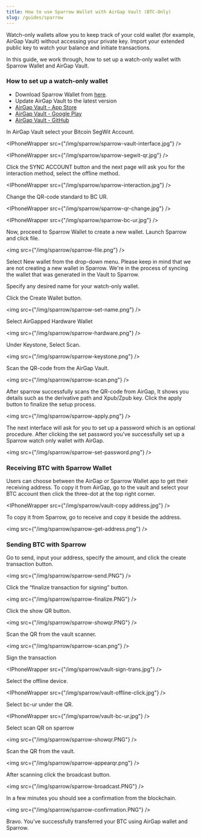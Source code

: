 ```yaml
---
title: How to use Sparrow Wallet with AirGap Vault (BTC-Only)
slug: /guides/sparrow
---
```



Watch-only wallets allow you to keep track of your cold wallet (for example, AirGap Vault) without accessing your private key. Import your extended public key to watch your balance and initiate transactions.

In this guide, we work through, how to set up a watch-only wallet with Sparrow Wallet and AirGap Vault.

### How to set up a watch-only wallet

- Download Sparrow Wallet from [here](https://sparrowwallet.com/download/).
- Update AirGap Vault to the latest version
- [AirGap Vault - App Store](https://itunes.apple.com/us/app/airgap-vault-secure-secrets/id1417126841?l=de&ls=1&mt=8)
- [AirGap Vault - Google Play](https://play.google.com/store/apps/details?id=it.airgap.vault)
- [AirGap Vault - GitHub](https://github.com/airgap-it/airgap-vault/releases)

In AirGap Vault select your Bitcoin SegWit Account.

<IPhoneWrapper src={"/img/sparrow/sparrow-vault-interface.jpg"} />

<IPhoneWrapper src={"/img/sparrow/sparrow-segwit-qr.jpg"} />

Click the SYNC ACCOUNT button and the next page will ask you for the interaction method, select the offline method.

<IPhoneWrapper src={"/img/sparrow/sparrow-interaction.jpg"} />

Change the QR-code standard to BC UR.

<IPhoneWrapper src={"/img/sparrow/sparrow-qr-change.jpg"} />

<IPhoneWrapper src={"/img/sparrow/sparrow-bc-ur.jpg"} />

Now, proceed to Sparrow Wallet to create a new wallet. Launch Sparrow and click file.

<img src={"/img/sparrow/sparrow-file.png"} />

Select New wallet from the drop-down menu. Please keep in mind that we are not creating a new wallet in Sparrow. We're in the process of syncing the wallet that was generated in the Vault to Sparrow.

Specify any desired name for your watch-only wallet.

Click the Create Wallet button.

<img src={"/img/sparrow/sparrow-set-name.png"} />

Select AirGapped Hardware Wallet

<img src={"/img/sparrow/sparrow-hardware.png"} />

Under Keystone, Select Scan.

<img src={"/img/sparrow/sparrow-keystone.png"} />

Scan the QR-code from the AirGap Vault.

<img src={"/img/sparrow/sparrow-scan.png"} />

After sparrow successfully scans the QR-code from AirGap, It shows you details such as the derivative path and Xpub/Zpub key. Click the apply button to finalize the setup process.

<img src={"/img/sparrow/sparrow-apply.png"} />

The next interface will ask for you to set up a password which is an optional procedure. After clicking the set password you've successfully set up a Sparrow watch only wallet with AirGap.

<img src={"/img/sparrow/sparrow-set-password.png"} />

### Receiving BTC with Sparrow Wallet

Users can choose between the AirGap or Sparrow Wallet app to get their receiving address.
To copy it from AirGap, go to the vault and select your BTC account then click the three-dot at the top right corner.

<IPhoneWrapper src={"/img/sparrow/vault-copy address.jpg"} />

To copy it from Sparrow, go to receive and copy it beside the address.

<img src={"/img/sparrow/sparrow-get-address.png"} />

### Sending BTC with Sparrow

Go to send, input your address, specify the amount, and click the create transaction button.

<img src={"/img/sparrow/sparrow-send.PNG"} />

Click the “finalize transaction for signing” button.

<img src={"/img/sparrow/sparrow-finalize.PNG"} />

Click the show QR button.

<img src={"/img/sparrow/sparrow-showqr.PNG"} />

Scan the QR from the vault scanner.

<img src={"/img/sparrow/sparrow-scan.png"} />

Sign the transaction

<IPhoneWrapper src={"/img/sparrow/vault-sign-trans.jpg"} />

Select the offline device.

<IPhoneWrapper src={"/img/sparrow/vault-offline-click.jpg"} />

Select bc-ur under the QR.

<IPhoneWrapper src={"/img/sparrow/vault-bc-ur.jpg"} />

Select scan QR on sparrow

<img src={"/img/sparrow/sparrow-showqr.PNG"} />

Scan the QR from the vault.

<img src={"/img/sparrow/sparrow-appearqr.png"} />

After scanning click the broadcast button.

<img src={"/img/sparrow/sparrow-broadcast.PNG"} />

In a few minutes you should see a confirmation from the blockchain.

<img src={"/img/sparrow/sparrow-confirmation.PNG"} />

Bravo. You’ve successfully transferred your BTC using AirGap wallet and Sparrow.
